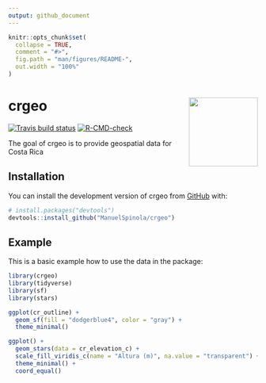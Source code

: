 ```yaml
---
output: github_document
---
```


<!-- README.md is generated from README.Rmd. Please edit that file -->

```r
knitr::opts_chunk$set(
  collapse = TRUE,
  comment = "#>",
  fig.path = "man/figures/README-",
  out.width = "100%"
)
```


# crgeo <img src="man/figures/logo.png" align="right" height="139" />

<!-- badges: start -->
[![Travis build status](https://travis-ci.com/ManuelSpinola/crgeo.svg?branch=master)](https://travis-ci.com/ManuelSpinola/crgeo)
[![R-CMD-check](https://github.com/ManuelSpinola/crgeo/actions/workflows/R-CMD-check.yaml/badge.svg)](https://github.com/ManuelSpinola/crgeo/actions/workflows/R-CMD-check.yaml)
<!-- badges: end -->

The goal of crgeo is to provide geospatial data for Costa Rica

## Installation

You can install the development version of crgeo from [GitHub](https://github.com/) with:

``` r
# install.packages("devtools")
devtools::install_github("ManuelSpinola/crgeo")
```

## Example

This is a basic example how to use the data in the package:

```r
library(crgeo)
library(tidyverse)
library(sf)
library(stars)
```


```r
ggplot(cr_outline) +
  geom_sf(fill = "dodgerblue4", color = "gray") +
  theme_minimal()
```


```r
ggplot() +
  geom_stars(data = cr_elevation_c) +
  scale_fill_viridis_c(name = "Altura (m)", na.value = "transparent") +
  theme_minimal() +
  coord_equal()
```


